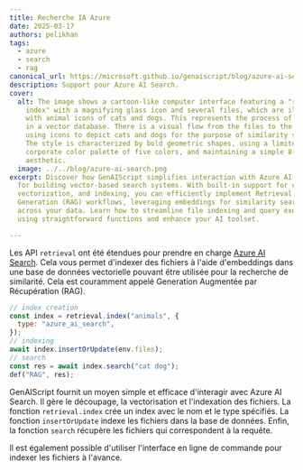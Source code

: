 ```yaml
---
title: Recherche IA Azure
date: 2025-03-17
authors: pelikhan
tags:
  - azure
  - search
  - rag
canonical_url: https://microsoft.github.io/genaiscript/blog/azure-ai-search
description: Support pour Azure AI Search.
cover:
  alt: The image shows a cartoon-like computer interface featuring a "retrieval
    index" with a magnifying glass icon and several files, which are illustrated
    with animal icons of cats and dogs. This represents the process of indexing
    in a vector database. There is a visual flow from the files to the database,
    using icons to depict cats and dogs for the purpose of similarity search.
    The style is characterized by bold geometric shapes, using a limited
    corporate color palette of five colors, and maintaining a simple 8-bit
    aesthetic.
  image: ../../blog/azure-ai-search.png
excerpt: Discover how GenAIScript simplifies interaction with Azure AI Search
  for building vector-based search systems. With built-in support for chunking,
  vectorization, and indexing, you can efficiently implement Retrieval Augmented
  Generation (RAG) workflows, leveraging embeddings for similarity searches
  across your data. Learn how to streamline file indexing and query execution
  using straightforward functions and enhance your AI toolset.

---
```



<BlogNarration />

Les API `retrieval` ont été étendues pour prendre en charge [Azure AI Search](https://learn.microsoft.com/en-us/azure/search/search-what-is-azure-search).
Cela vous permet d'indexer des fichiers à l'aide d'embeddings dans une base de données vectorielle pouvant être utilisée pour la recherche de similarité.
Cela est couramment appelé Generation Augmentée par Récupération (RAG).

```js wrap '{ type: "azure_ai_search" }'
// index creation
const index = retrieval.index("animals", {
  type: "azure_ai_search",
});
// indexing
await index.insertOrUpdate(env.files);
// search
const res = await index.search("cat dog");
def("RAG", res);
```

GenAIScript fournit un moyen simple et efficace d'interagir avec Azure AI Search. Il gère
le découpage, la vectorisation et l'indexation des fichiers. La fonction `retrieval.index` crée un index
avec le nom et le type spécifiés. La fonction `insertOrUpdate` indexe les fichiers dans la base de données.
Enfin, la fonction `search` récupère les fichiers qui correspondent à la requête.

Il est également possible d'utiliser l'interface en ligne de commande pour indexer les fichiers à l'avance.
